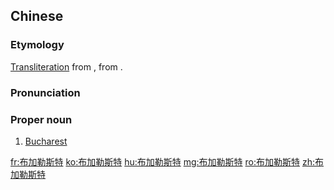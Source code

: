 ==Chinese==
{{zh-forms|gloss=-}}

===Etymology===
[[transliteration|Transliteration]] from {{etyl|en|zh}} {{m|en|Bucharest}}, from {{etyl|ro|zh}} {{m|ro|Bucureşti}}.

===Pronunciation===
{{zh-pron
|m=Bùjiālèsītè
|c=bou3 gaa1 lak6 si1 dak6
|mn=qz:Pò͘-ka-lia̍k-sir-tia̍k/xm:Pò͘-ka-le̍k-su-te̍k/zz:Pò͘-kee-le̍k-su-te̍k
|cat=pn
}}

===Proper noun===
{{zh-proper noun}}

# [[Bucharest]] {{gloss|capital city of Romania}}

{{zh-cat|Cities}}

[[fr:布加勒斯特]]
[[ko:布加勒斯特]]
[[hu:布加勒斯特]]
[[mg:布加勒斯特]]
[[ro:布加勒斯特]]
[[zh:布加勒斯特]]
